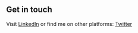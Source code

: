 ## Get in touch

Visit [LinkedIn](https://www.linkedin.com/in/tom%C3%A1%C5%A1-david-1ab071191/) or find me on other platforms: [Twitter](https://twitter.com/tomm_david)
